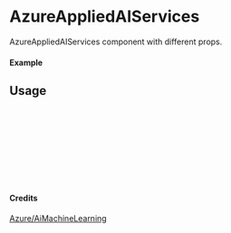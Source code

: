 
<Meta of={AzureAppliedAIServices} title="Azure/AiMachineLearning/AzureAppliedAIServices" />

# AzureAppliedAIServices

AzureAppliedAIServices component with different props.

#### Example

<Canvas of={AzureAppliedAIServices.Primary} />

## Usage

```ts
import { AzureAppliedAIServices } from "yadl-ui";

const Example = () => {
  return (
      <AzureAppliedAIServices />
  );
};

export default Example;
```

#### Credits
[Azure/AiMachineLearning](https://learn.microsoft.com/en-us/azure/architecture/icons/)
